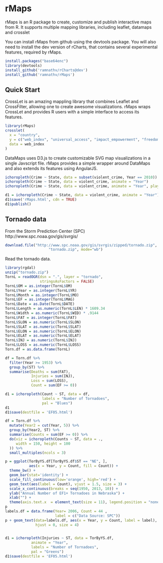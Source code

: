 rMaps
=====

rMaps is an R package to create, customize and publish interactive maps from R. It supports multiple mapping libraries, including leaflet, datamaps and crosslet

You can install rMaps from github using the devtools package. You will also need to install the dev version of rCharts, that contains several experimental features, required by rMaps.

```r
install.packages("base64enc")
library(devtools)
install_github('ramnathv/rCharts@dev')
install_github('ramnathv/rMaps')
```

Quick Start
-----------
CrossLet is an amazing mappling library that combines Leaflet and CrossFilter, allowing one to create awesome visualizations. rMaps wraps CrossLet and provides R users with a simple interface to access its features.

```r
library(rMaps)
crosslet(
  x = "country", 
  y = c("web_index", "universal_access", "impact_empowerment", "freedom_openness"),
  data = web_index
)
```

DataMaps uses D3.js to create customizable SVG map visualizations in a single Javscript file. rMaps provides a simple wrapper around DataMaps and also extends its features using AngularJS.

```r
ichoropleth(Crime ~ State, data = subset(violent_crime, Year == 2010))
ichoropleth(Crime ~ State, data = violent_crime, animate = "Year")
ichoropleth(Crime ~ State, data = violent_crime, animate = "Year", play = TRUE)

d1 = ichoropleth(Crime ~ State, data = violent_crime, animate = "Year")
d1$save('rMaps.html', cdn = TRUE)
d1$publish()
```

Tornado data
------------
From the Storm Prediction Center (SPC) http://www.spc.noaa.gov/gis/svrgis/
```r
download.file("http://www.spc.noaa.gov/gis/svrgis/zipped/tornado.zip",
                    "tornado.zip", mode="wb")
```

Read the tornado data.
```r
library(rgdal)
unzip("tornado.zip")
TornL = readOGR(dsn = ".", layer = "tornado", 
                stringsAsFactors = FALSE)
TornL$OM = as.integer(TornL$OM)
TornL$Year = as.integer(TornL$YR)
TornL$Month = as.integer(TornL$MO)
TornL$EF = as.integer(TornL$MAG)
TornL$Date = as.Date(TornL$DATE)
TornL$Length = as.numeric(TornL$LEN) * 1609.34
TornL$Width = as.numeric(TornL$WID) * .9144
TornL$FAT = as.integer(TornL$FAT)
TornL$SLON = as.numeric(TornL$SLON)
TornL$SLAT = as.numeric(TornL$SLAT)
TornL$ELON = as.numeric(TornL$ELON)
TornL$ELAT = as.numeric(TornL$ELAT)
TornL$INJ = as.numeric(TornL$INJ)
TornL$LOSS = as.numeric(TornL$LOSS)
Torn.df = as.data.frame(TornL)
```
```r
df = Torn.df %>%
  filter(Year >= 1953) %>%
  group_by(ST) %>%
  summarise(Deaths = sum(FAT),
            Injuries = sum(INJ),
            Loss = sum(LOSS),
            Count = sum(EF >= 0))
```

```r
d1 = ichoropleth(Count ~ ST, data = df, 
                 labels = "Number of Tornadoes",
                 pal = "Blues")
d1
d1$save(destfile = 'EF05.html')
```

```r
df = Torn.df %>%
  mutate(Year2 = cut(Year, 5)) %>%
  group_by(Year2, ST) %>%
  summarise(Counts = sum(EF >= 0)) %>%
  do(viz = ichoropleth(Counts ~ ST, data = .,
     width = 150, height = 100
  )) %>%
  small_multiples(ncols = 3)
```

```r
p = ggplot(TorByYS.df[TorByYS.df$ST == "NE", ], 
           aes(x = Year, y = Count, fill = Count)) + 
  theme_bw() + 
  geom_bar(stat='identity') + 
  scale_fill_continuous(low='orange', high='red') +
  geom_text(aes(label = Count), vjust = 1.5, size = 3) +
  scale_x_continuous(breaks = seq(1950, 2013, 10)) +
  ylab("Annual Number of EF1+ Tornadoes in Nebraska") +
  xlab("") +
  theme(axis.text.x  = element_text(size = 11), legend.position = "none")
p
labels.df = data.frame(Year= 2006, Count = 44 , 
                       label = c("Data Source: SPC"))
p + geom_text(data=labels.df, aes(x = Year, y = Count, label = label), 
              hjust = 0, size = 4)
            
```


```r
d1 = ichoropleth(Injuries ~ ST, data = TorByYS.df, 
            animate = "Year",
            labels = "Number of Tornadoes",
            pal = "Greens")
d1$save(destfile = 'EF05.html')
```
